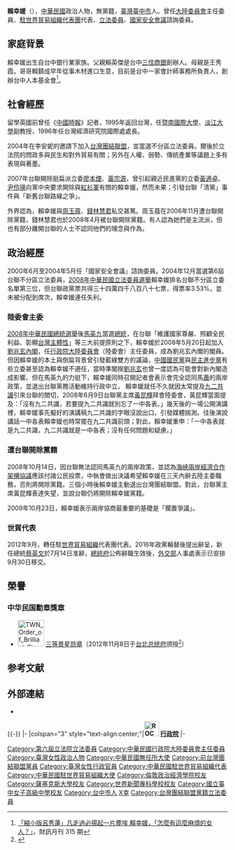 {{Infobox Politician
| name         = 賴幸媛
| image        = Lai Shin-yuan by VOA.jpg
| imagesize    = 200px
| office       = {{ROC}}第3任{{break}}[[中華民國常駐世界貿易組織代表團|常駐世界貿易組織代表團]]常任代表
| term_start   = 2012年9月28日
| term_end     = 2016年7月14日
| president    = [[馬英九|馬英九]]<br/>[[蔡英文|蔡英文]]
| predecessor  = [[林義夫|林義夫]]
| successor    = [[朱敬一|朱敬一]]
| office2       = {{ROC}}第9任[[中華民國大陸委員會|行政院大陸委員會]]主任委員
| term_start2   = 2008年5月20日
| term_end2     = 2012年9月28日
| president2    = 馬英九
| premierroc2    = [[劉兆玄|劉兆玄]]<br/>[[吳敦義|吳敦義]]<br/>[[陳冲_(臺灣)|陳冲]]
| predecessor2  = [[陳明通|陳明通]]
| successor2    = [[王郁琦|王郁琦]]
| office3       = {{ROC}}第6屆[[立法院#立法委員|立法委員]]
| term_start3   = 2005年2月1日
| term_end3     = 2008年1月31日
| constituency3 = [[全國不分區|全國不分區]]
| office4 = {{ROC}}[[國家安全會議_(中華民國)|國家安全會議]]諮詢委員
| term_start4   = 2000年6月23日
| term_end4     = 2004年5月
| chairman4     = [[陳水扁|陳水扁]]（[[中華民國總統|總統]]兼任）
| nationality  = {{ROC}}
| birth_date   = {{birth_date_and_age|1956|11|9}}
| birth_place  = {{TWN}}[[臺中市_(省轄市)|臺中市]]
| death_date   = 
| death_place  = 
| party        ={{Nonp}} (2008-)
| otherparty  = {{Tsu}} (2004-2008)
| sex          = 女
| educate = 
* [[臺中市立臺中女子高級中等學校|臺中市立臺中女子高級中學]]畢業
* [[世界新聞專科學校|世界新聞專科學校]]（三專）畢業
* 英國[[倫敦大學|倫敦大學]][[倫敦政治經濟學院|政治經濟學院]]國際關係暨比較政治學碩士
* 英國[[薩塞克斯大學|蘇薩克斯大學]]發展政治社會學碩士
* 英國蘇薩克斯大學發展政治社會學博士
| past = 
* [[中國時報|中國時報]]記者
* [[淡大|淡大]]國際企業系兼任副教授
* 世界貿易組織入會談判執行人
* [[聯合國|聯合國]]貿易暨發展委員會研究員
* [[國際勞工組織|國際勞工組織]]研究員
* [[台灣經濟研究院|台灣經濟研究院]]副研究員
* {{link-en|太平洋盆地經濟理事會|Pacific Basin Economic Council (PBEC)}}中華民國委員會秘書長
* [[太平洋經濟合作理事會|太平洋經濟合作理事會]](PECC)中華民國委員會副秘書長
* 中華台北亞太經濟合作研究中心(Chinese Taipei APEC Study Center)創辦人兼專案負責人
* [[國際商會|國際商會]]中華民國總會秘書長
* 國建會海外學人
* 台灣經濟研究院國際處處長<br>{{Color|blue|(1995年-)}}
* [[無任所大使|無任所大使]]
* [[國家安全會議_(中華民國)|國家安全會議]]諮詢委員<br>{{Color|blue|(2000年6月23日-2004年5月)}}
* [[立法院#立法委員|立法委員]]<br>{{Color|blue|(2005年2月1日-2008年1月31日)}}
* [[中華民國大陸委員會|行政院大陸委員會]]主任委員<br>{{Color|blue|(2008年5月20日-2012年9月28日)}}
* 中華民國駐[[世界貿易組織|世界貿易組織]]代表團代表<br>{{Color|blue|(2012年-2016年7月15日)}}
}}

'''賴幸媛'''（{{bd|1956年|11月9日|catIdx=L賴}}），[[中華民國|中華民國]]政治人物，無黨籍，[[臺灣|臺灣]][[臺中市|臺中市]]人。曾任[[中華民國大陸委員會|大陸委員會]]主任委員、[[中華民國常駐世界貿易組織代表團|駐世界貿易組織代表團]]代表、[[立法院#立法委員|立法委員]]、[[國家安全會議_(中華民國)|國家安全會議]]諮詢委員。

== 家庭背景 ==
賴幸媛出生自台中銀行業家族。父親賴英傑是台中[[三信商業銀行|三信商銀]]創辦人。母親是王秀霞。哥哥賴鎮成早年從事木材進口生意，目前是台中一家會計師事務所負責人，創辦台中人本基金會<ref>[http://monthly.wealth.com.tw/index2.aspx?f=401&id=81 「縮小版呂秀蓮」凡走過必揚起一片塵埃 賴幸媛，「怎麼有這麼麻煩的女人？」]{{dead link|date=2018年4月 |bot=InternetArchiveBot |fix-attempted=yes }}，財訊月刊 315 期</ref>。

== 社會經歷 ==
留學英國前曾任《[[中國時報|中國時報]]》記者，1995年返回台灣，任[[暨南國際大學|暨南國際大學]]、[[淡江大學|淡江大學]]副教授，1996年任台灣經濟研究院國際處處長。

2004年在李安妮的邀請下加入[[台灣團結聯盟|台灣團結聯盟]]，並當選不分區立法委員。爾後於立法院的問政多與民生和對外貿易有關；另外在人權、弱勢、傳統產業等議題上多有表現與著墨。

2007年台聯開除挺扁派立委[[廖本煙|廖本煙]]、[[黃宗源|黃宗源]]，曾引起親近民進黨的立委[[黃適卓|黃適卓]]、[[尹伶瑛|尹伶瑛]]向黨中央要求開除與[[百萬人民倒扁運動|紅衫軍]]有關的賴幸媛，然而未果；引發台聯「清黨」事件與「新舊台聯路線之爭」。

外界認為，賴幸媛與[[周玉蔻|周玉蔻]]、[[錢林慧君|錢林慧君]]私交甚篤。周玉蔻在2006年11月遭台聯開除黨籍，錢林慧君也於2008年4月被台聯開除黨籍。有人認為她們是主流派，但也有部分離開台聯的人士不認同他們的理念與作為。

== 政治經歷 ==
2000年6月至2004年5月任「國家安全會議」諮詢委員。2004年12月當選第6屆台聯不分區立法委員，[[2008年中華民國立法委員選舉|2008年中華民國立法委員選舉]]賴幸媛排名台聯不分區立委名單第三位，但台聯政黨票共得三十四萬四千八百八十七票，得票率3.53%，並未被分配到席次，賴幸媛連任失利。

=== 陸委會主委 ===
[[2008年中華民國總統選舉|2008年中華民國總統選舉]]後[[馬英九|馬英九]]當選[[中華民國總統|總統]]，在台聯「維護國家尊嚴、照顧全民利益、彰顯[[台灣主體性|台灣主體性]]」等三大前提原則之下，賴幸媛於2008年5月20日起加入[[劉兆玄內閣|劉兆玄內閣]]，任[[中華民國大陸委員會|行政院大陸委員會]]（陸委會）主任委員，成為劉兆玄內閣的閣員。但因賴幸媛的本土與倒扁背景曾引發藍綠雙方的議論，[[中國國民黨|中國國民黨]]與[[民主進步黨|民主進步黨]]有些立委甚至認為賴幸媛不適任，當時準閣揆[[劉兆玄|劉兆玄]]也曾一度認為可能會對新內閣造成影響。但在馬英九的力挺下，賴幸媛同時召開記者會表示會完全認同馬[[蕭萬長|蕭]]的兩岸政策，並退出台聯黨務活動維持行政中立。
{{Wikinews|台灣陸委會主委賴幸媛退出台聯黨}}
賴幸媛就任不久就因太常提及[[九二共識|九二共識]]引來台聯的關切，2008年6月9日台聯黨主席[[黃昆輝|黃昆輝]]拜會陸委會，黃昆輝當面提及：「沒有九二共識，若要提九二共識就別忘了一中各表。」幾天後的一場公開演講裡，賴幸媛事先擬好的演講稿九二共識的字眼沒說出口，引發媒體揣測。往後演說講話一中各表賴幸媛也時常擺在九二共識前頭；對此，賴幸媛重申：「一中各表就是九二共識，九二共識就是一中各表；沒有任何問題和疑慮。」

=== 遭台聯開除黨籍 ===
2008年10月14日，因台聯無法認同馬英九的兩岸政策，並認為[[海峽兩岸經濟合作架構協議|海峽兩岸經濟合作架構協議]]應該付諸公民投票，中執會做出決議希望賴幸媛在三天內辭去陸主委職務，否則將開除黨籍。三個小時後賴幸媛主動退出台灣團結聯盟。對此，台聯黨主席黃昆輝表達失望，並說台聯仍將開除賴幸媛黨籍。

2009年10月23日，賴幸媛表示兩岸協商最重要的基礎是「擱置爭議」。

=== 世貿代表 ===
2012年9月，轉任駐[[世界貿易組織|世界貿易組織]]代表團代表。2016年政黨輪替後提出辭呈，新任總統[[蔡英文|蔡英文]]於7月14日准辭，[[中華民國總統府|總統府]]公佈辭職生效後，[[中華民國外交部|外交部]]人事處表示已安排9月30日移交。

==榮譽==
===中华民国勳章獎章===
* [[File:TWN_Order_of_Brilliant_Star_3Class_BAR.svg|60px]] [[景星勋章|三等景星勋章]]（2012年11月8日于[[台北市|台北]][[总统府_(台湾)|总统府]]颁授<ref>{{cite web |url=https://www.president.gov.tw/NEWS/17145 |title=總統主持前「財團法人海峽交流基金會」董事長江丙坤、前中華民國紅十字總會會長陳長文及前行政院大陸委員會主任委員賴幸媛贈勳典禮 |publisher=中华民国总统府 |date=2012-11-08 |accessdate=2021-08-25 |archive-date= |archive-url= |dead-url=no}}</ref>）

== 参考文献 ==
{{Reflist}}

== 外部連結 ==
* {{Commons category-inline|Lai Shin-yuan}}

{{-}}
{{start box}}
{{s-gov|roc}}
|-
|colspan="3" style="text-align:center;"|'''[[File:ROC_Executive_Yuan_Logo.svg|34px]] [[行政院|行政院]]'''
|-
{{s-before|[[陳明通|陳明通]]}}
{{s-title|[[行政院大陸委員會|行政院大陸委員會]]主任委員<br><small>第九任<br>2008年5月20日－2012年10月2日}}
{{s-after|[[王郁琦|王郁琦]]}}
{{end box}}
{{陸委會主任委員}}
{{中華民國第六屆立法委員}}
{{劉兆玄內閣}}
{{吳敦義內閣}}

{{DEFAULTSORT:Lai賴}}
[[Category:第六屆立法院立法委員|Category:第六屆立法院立法委員]]
[[Category:中華民國行政院大陸委員會主任委員|Category:中華民國行政院大陸委員會主任委員]]
[[Category:臺灣女性政治人物|Category:臺灣女性政治人物]]
[[Category:中華民國無任所大使|Category:中華民國無任所大使]]
[[Category:前台灣團結聯盟黨員|Category:前台灣團結聯盟黨員]]
[[Category:臺灣女性行政官員|Category:臺灣女性行政官員]]
[[Category:中華民國駐世界貿易組織代表|Category:中華民國駐世界貿易組織代表]]
[[Category:中華民國駐世界貿易組織大使|Category:中華民國駐世界貿易組織大使]]
[[Category:倫敦政治經濟學院校友|Category:倫敦政治經濟學院校友]]
[[Category:薩塞克斯大學校友|Category:薩塞克斯大學校友]]
[[Category:世界新聞專科學校校友|Category:世界新聞專科學校校友]]
[[Category:國立臺中女子高級中學校友|Category:國立臺中女子高級中學校友]]
[[Category:台中市人|Category:台中市人]]
[[Category:賴姓|X幸]]
[[Category:台灣團結聯盟黨籍立法委員|Category:台灣團結聯盟黨籍立法委員]]